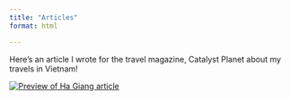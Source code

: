 ```yaml
---
title: "Articles"
format: html

---
```


Here's an article I wrote for the travel magazine, Catalyst Planet about my travels in Vietnam!

[![Preview of Ha Giang article](ha_giang_preview.png)](https://www.catalystplanet.com/travel-and-social-action-stories/an-epic-motorbike-journey-through-northeast-vietnam?rq=ha%20giang)

